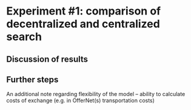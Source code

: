 # Experiment #1: comparison of decentralized and centralized search

##  Discussion of results

## Further steps

An additional note regarding flexibility of the model -- ability to calculate costs of exchange (e.g. in OfferNet(s) transportation costs)